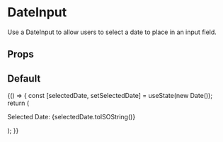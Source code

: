 
<Meta title="Components/Form Inputs/DateInput" component={DateInput} />

# DateInput

Use a DateInput to allow users to select a date to place in an input field.

## Props

<ArgsTable of={DateInput} />

## Default

<Canvas>
  <Story name="default">
    {() => {
      const [selectedDate, setSelectedDate] = useState(new Date());
      return (
        <Box childGap="md">
          <DateInput
            onChange={setSelectedDate}
            datePickerProps={{
              selected: selectedDate,
            }}
          />
          <p>Selected Date: {selectedDate.toISOString()}</p>
        </Box>
      );
    }}
  </Story>
</Canvas>